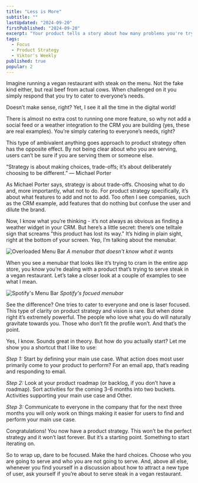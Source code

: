 ```yaml
---
title: "Less is More"
subtitle: ""
lastUpdated: "2024-09-20"
firstPublished: "2024-09-20"
excerpt: "Your product tells a story about how many problems you're trying to solve at the same time."
tags:
  - Focus
  - Product Strategy
  - Viktor's Weekly
published: true
popular: 2
---
```



Imagine running a vegan restaurant with steak on the menu. Not the fake kind either, but real beef from actual cows. When challenged on it you simply respond that you try to cater to everyone’s needs.

Doesn’t make sense, right? Yet, I see it all the time in the digital world!

There is almost no extra cost to running one more feature, so why not add a social feed or a weather integration to the CRM you are building (yes, these are real examples). You’re simply catering to everyone’s needs, right?

This type of ambivalent anything goes approach to product strategy often has the opposite effect. By not being clear about who you are serving, users can’t be sure if you are serving them or someone else.

“Strategy is about making choices, trade-offs; it’s about deliberately choosing to be different.” — Michael Porter

As Michael Porter says, strategy is about trade-offs. Choosing what to do and, more importantly, what not to do. For product strategy specifically, it’s about what features to add and not to add. Too often I see companies, such as the CRM example, add features that do nothing but confuse the user and dilute the brand.

Now, I know what you’re thinking - it’s not always as obvious as finding a weather widget in your CRM. But here’s a little secret: there’s one telltale sign that screams "this product has lost its way." It’s hiding in plain sight, right at the bottom of your screen. Yep, I’m talking about the menubar.

![Overloaded Menu Bar](/images/other_menu.jpeg)
_A menubar that doesn't know what it wants_

When you see a menubar that looks like it’s trying to cram in the entire app store, you know you’re dealing with a product that’s trying to serve steak in a vegan restaurant. Let’s take a closer look at a couple of examples to see what I mean.

![Spotify's Menu Bar](/images/spotify_menu.jpeg)
_Spotify's focued menubar_

See the difference? One tries to cater to everyone and one is laser focused. This type of clarity on product strategy and vision is rare. But when done right it’s extremely powerful. The people who love what you do will naturally gravitate towards you. Those who don’t fit the profile won’t. And that’s the point.

Yes, I know. Sounds great in theory. But how do you actually start? Let me show you a shortcut that I like to use:

*Step 1:* Start by defining your main use case. What action does most user primarily come to your product to perform? For an email app, that’s reading and responding to email.

*Step 2:* Look at your product roadmap (or backlog, if you don’t have a roadmap). Sort activities for the coming 3-6 months into two buckets. Activities supporting your main use case and Other.

*Step 3:* Communicate to everyone in the company that for the next three months you will only work on things making it easier for users to find and perform your main use case.

Congratulations! You now have a product strategy. This won’t be the perfect strategy and it won’t last forever. But it’s a starting point. Something to start iterating on.

So to wrap up, dare to be focused. Make the hard choices. Choose who you are going to serve and who you are not going to serve. And, above all else, whenever you find yourself in a discussion about how to attract a new type of user, ask yourself if you’re about to serve steak in a vegan restaurant.
